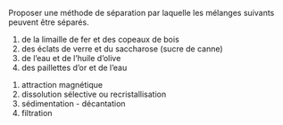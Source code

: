 ::: {.Exercise data-latex=""}

Proposer une méthode de séparation par laquelle les mélanges suivants peuvent être séparés.

1. de la limaille de fer et des copeaux de bois
\vspace{\stretch{1}}
2. des éclats de verre et du saccharose (sucre de canne)
\vspace{\stretch{1}}
3. de l'eau et de l'huile d'olive
\vspace{\stretch{1}}
4. des paillettes d'or et de l'eau
\vspace{\stretch{1}}

:::

::: {.Answer data-latex=""}

1. attraction magnétique
2. dissolution sélective ou recristallisation
3. sédimentation - décantation
4. filtration

:::
